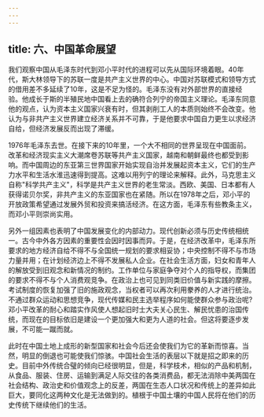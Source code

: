 ```yaml
---
---
---
```

title: 六、中国革命展望
---



我们观察中国从毛泽东时代到邓小平时代的进程可以先从国际环境着眼。40年代，斯大林领导下的苏联一度是共产主义世界的中心。中国对苏联模式和领导方式的借用差不多延续了10年，这是不足为怪的。毛泽东没有对外部世界的直接经验。他成长于斯的半殖民地中国看上去的确符合列宁的帝国主义理论。毛泽东同意他的观点，认为资本主义国家兴衰有时，但其剥削工人的本质则始终不会改变。他认为与非共产主义世界建立经济关系并不可靠，于是他要求中国自力更生以求经济自给，但经济发展反而出现了滞缓。

1976年毛泽东去世。在接下来的10年里，一个大不相同的世界呈现在中国面前。改革和经济现实主义大潮席卷苏联等共产主义国家，越南和朝鲜最终也都受到影响。而中国周边的东亚第三世界国家开始实现自治并发展起资本主义，它们的生产力水平和生活水淮迅速得到提高。这难以用列宁的理论来解释。此外，马克思主义自称"科学共产主义"，科学是共产主义世界的老生常淡。西欧、美国、日本都有人获得诺贝尔奖，非共产主义的东亚国家也在紧随。所以在1978年之后，邓小平的开放政策希望通过发展外贸和投资来搞活经济。在这方面，毛泽东有些教条主义，而邓小平则崇尚实用。

另外一组因素也表明了中国发展变化的内部动力。现代创新必须与历史传统相统一。古今中外各方因素的重要性会因时因事而异。于是，在经济改革中，毛泽东所要求的地方经济自给不得不与全国统一规划的要求相妥协；中央控制不得不与市场力量并用；在计划经济边上不得不发展私人企业。在社会生活方面，妇女和青年人的解放受到旧观念和新情况的制约。工作单位与家庭争夺对个人的指导权，而集团的要求不得不与个人消费观竞争。在政治上也可见到同类旧价值与新实践的摩擦。考试制度的恢复加强了旧的施政观念，当权者可以再次利用豢养的人才进行统治。不通过群众运动和思想竞争，现代传媒和民主选举程序如何能使群众参与政治呢?邓小平改革的耐心和踏实作风使人想起旧时士大夫关心民生、解民忧患的治国传统，而现在的目标依旧是建设一个更加强大和更为人道的社会。但这将要逐步发展，不可能一蹴而就。

此时在中国土地上成形的新型国家和社会今后还会使我们为它的革新而惊喜。当然，明显的倒退也可能使我们惊骇。中国社会生活的表层以下就是招之即来的历史。目前中外传统合璧的倾向已经很明显，但是，科学枝术，相似的产品和机制，从食品、服装、住房、运输到满足人际交往的各类消费品，都无法消除中美两国在社会结构、政治史和价值观念上的反差，两国在生态人口状况和传统上的差异如此巨大，要同化这两种文化是无法做到的。植根于中国土壤的中国人民将在他们的历史传统下继续他们的生活。